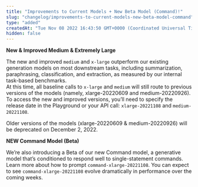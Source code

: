 ```yaml
---
title: "Improvements to Current Models + New Beta Model (Command)!"
slug: "changelog/improvements-to-current-models-new-beta-model-command"
type: "added"
createdAt: "Tue Nov 08 2022 16:43:50 GMT+0000 (Coordinated Universal Time)"
hidden: false
---
```

**New & Improved Medium & Extremely Large**

The new and improved `medium` and `x-large` outperform our existing generation models on most downstream tasks, including summarization, paraphrasing, classification, and extraction, as measured by our internal task-based benchmarks.  
At this time, all baseline calls to `x-large` and `medium` will still route to previous versions of the models (namely, xlarge-20220609 and  medium-20220926). To access the new and improved versions, you’ll need to specify the release date in the Playground or your API call: `xlarge-20221108` and `medium-20221108`. 

Older versions of the models (xlarge-20220609 & medium-20220926) will be deprecated on December 2, 2022.

**NEW Command Model (Beta)**

We’re also introducing a Beta of our new Command model, a generative model that’s conditioned to respond well to single-statement commands. Learn more about how to prompt `command-xlarge-20221108`. You can expect to see `command-xlarge-20221108` evolve dramatically in performance over the coming weeks.
